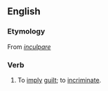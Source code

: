 ==English==

===Etymology===
From {{LL.}} ''[[inculpare]]''

===Verb===
{{en-verb|inculpat|ing}}

# {{archaic}} To [[imply]] [[guilt]]; to [[incriminate]].